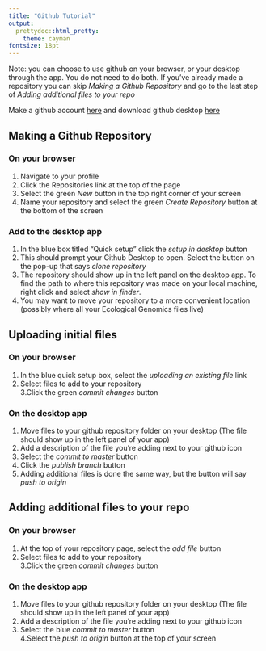 ```yaml
---
title: "Github Tutorial"
output:
  prettydoc::html_pretty:
    theme: cayman
fontsize: 18pt
---
```

Note: you can choose to use github on your browser, or your desktop through the app. You do not need to do both.
If you've already made a repository you can skip *Making a Github Repository* and go to the last step of *Adding additional files to your repo*

Make a github account [here](https://github.com/) and download github desktop [here](https://desktop.github.com/)

## Making a Github Repository


### On your browser
1. Navigate to your profile
2. Click the Repositories link at the top of the page
3. Select the green *New* button in the top right corner of your screen
4. Name your repository and select the green *Create Repository* button at the bottom of the screen

### Add to the desktop app
1. In the blue box titled "Quick setup" click the *setup in desktop* button
2. This should prompt your Github Desktop to open. Select the button on the pop-up that says *clone repository*
3. The repository should show up in the left panel on the desktop app. To find the path to where this repository was made on your local machine, right click and select *show in finder*.
4. You may want to move your repository to a more convenient location (possibly where all your Ecological Genomics files live)


## Uploading initial files

### On your browser
1. In the blue quick setup box, select the *uploading an existing file* link
2. Select files to add to your repository <br /> 
3.Click the green *commit changes* button

### On the desktop app 
1. Move files to your github repository folder on your desktop (The file should show up in the left panel of your app)
2. Add a description of the file you're adding next to your github icon
3. Select the *commit to master* button
4. Click the *publish branch* button
5. Adding additional files is done the same way, but the button will say *push to origin*

## Adding additional files to your repo

### On your browser
1. At the top of your repository page, select the *add file* button
2. Select files to add to your repository <br /> 
3.Click the green *commit changes* button

### On the desktop app 
1. Move files to your github repository folder on your desktop (The file should show up in the left panel of your app)
2. Add a description of the file you're adding next to your github icon
3. Select the blue *commit to master* button <br />
4.Select the *push to origin* button at the top of your screen


